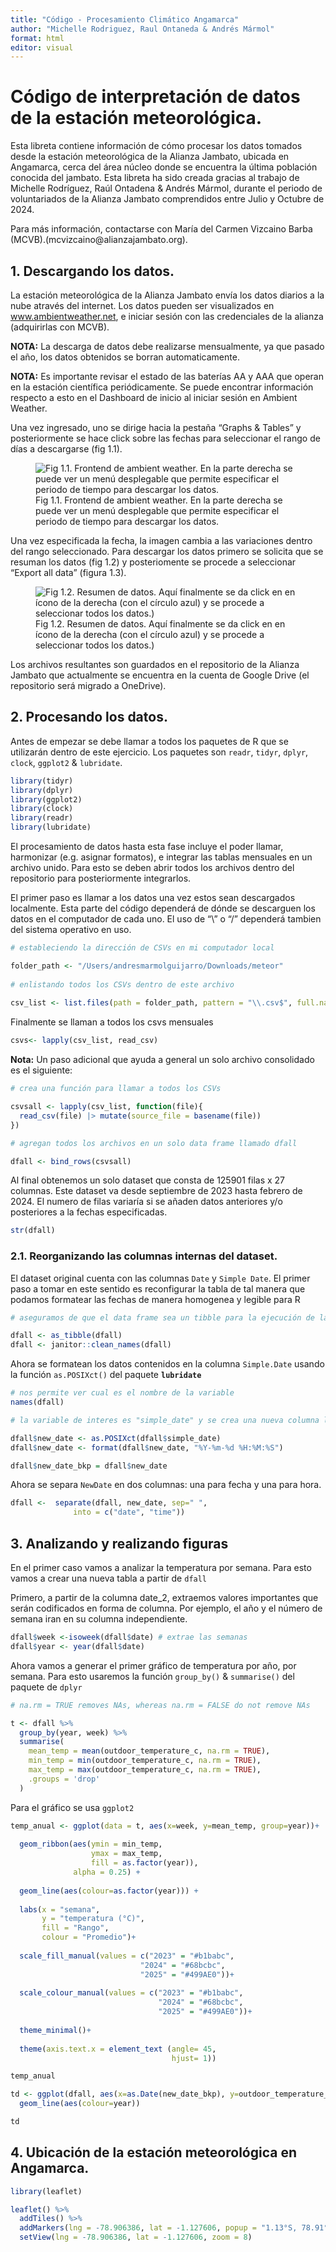 ```yaml
---
title: "Código - Procesamiento Climático Angamarca"
author: "Michelle Rodriguez, Raul Ontaneda & Andrés Mármol"
format: html
editor: visual
---
```


# Código de interpretación de datos de la estación meteorológica.

Esta libreta contiene información de cómo procesar los datos tomados desde la estación meteorológica de la Alianza Jambato, ubicada en Angamarca, cerca del área núcleo donde se encuentra la última población conocida del jambato. Esta libreta ha sido creada gracias al trabajo de Michelle Rodríguez, Raúl Ontadena & Andrés Mármol, durante el periodo de voluntariados de la Alianza Jambato comprendidos entre Julio y Octubre de 2024.

Para más información, contactarse con María del Carmen Vizcaino Barba (MCVB).(mcvizcaino\@alianzajambato.org).

## 1. Descargando los datos.

La estación meteorológica de la Alianza Jambato envía los datos diarios a la nube através del internet. Los datos pueden ser visualizados en [www.ambientweather.net](https://ambientweather.net/), e iniciar sesión con las credenciales de la alianza (adquirirlas con MCVB).

**NOTA:** La descarga de datos debe realizarse mensualmente, ya que pasado el año, los datos obtenidos se borran automaticamente.

**NOTA:** Es importante revisar el estado de las baterías AA y AAA que operan en la estación científica periódicamente. Se puede encontrar información respecto a esto en el Dashboard de inicio al iniciar sesión en Ambient Weather.

Una vez ingresado, uno se dirige hacia la pestaña "Graphs & Tables" y posteriormente se hace click sobre las fechas para seleccionar el rango de días a descargarse (fig 1.1).

![Fig 1.1. Frontend de ambient weather. En la parte derecha se puede ver un menú desplegable que permite especificar el periodo de tiempo para descargar los datos.](wn%20images/Screenshot%202025-05-12%20at%2020.29.01%20con%20flecha.png)

Una vez especificada la fecha, la imagen cambia a las variaciones dentro del rango seleccionado. Para descargar los datos primero se solicita que se resuman los datos (fig 1.2) y posteriomente se procede a seleccionar "Export all data" (figura 1.3).

![Fig 1.2. Resumen de datos. Aquí finalmente se da click en en ícono de la derecha (con el círculo azul) y se procede a seleccionar todos los datos.)](wn%20images/Screenshot%202025-05-12%20at%2020.32.32.png)

Los archivos resultantes son guardados en el repositorio de la Alianza Jambato que actualmente se encuentra en la cuenta de Google Drive (el repositorio será migrado a OneDrive).

## 2. Procesando los datos.

Antes de empezar se debe llamar a todos los paquetes de R que se utilizarán dentro de este ejercicio. Los paquetes son `readr`, `tidyr`, `dplyr`, `clock`, `ggplot2` & `lubridate`.

```r
library(tidyr)
library(dplyr)
library(ggplot2)
library(clock)
library(readr)
library(lubridate)
```

El procesamiento de datos hasta esta fase incluye el poder llamar, harmonizar (e.g. asignar formatos), e integrar las tablas mensuales en un archivo unido. Para esto se deben abrir todos los archivos dentro del repositorio para posteriormente integrarlos.

El primer paso es llamar a los datos una vez estos sean descargados localmente. Esta parte del código dependerá de dónde se descarguen los datos en el computador de cada uno. El uso de "\\" o "/" dependerá tambien del sistema operativo en uso.

```r
# estableciendo la dirección de CSVs en mi computador local

folder_path <- "/Users/andresmarmolguijarro/Downloads/meteor"
  
# enlistando todos los CSVs dentro de este archivo
  
csv_list <- list.files(path = folder_path, pattern = "\\.csv$", full.names = TRUE)
```

Finalmente se llaman a todos los csvs mensuales

```r
csvs<- lapply(csv_list, read_csv)
```

**Nota:** Un paso adicional que ayuda a general un solo archivo consolidado es el siguiente:

```r
# crea una función para llamar a todos los CSVs

csvsall <- lapply(csv_list, function(file){
  read_csv(file) |> mutate(source_file = basename(file))
})

# agregan todos los archivos en un solo data frame llamado dfall

dfall <- bind_rows(csvsall)
```

Al final obtenemos un solo dataset que consta de 125901 filas x 27 columnas. Este dataset va desde septiembre de 2023 hasta febrero de 2024. El numero de filas variaría si se añaden datos anteriores y/o posteriores a la fechas especificadas.

```r
str(dfall)
```

### 2.1. Reorganizando las columnas internas del dataset.

El dataset original cuenta con las columnas `Date` y `Simple Date`. El primer paso a tomar en este sentido es reconfigurar la tabla de tal manera que podamos formatear las fechas de manera homogenea y legible para R

```r
# aseguramos de que el data frame sea un tibble para la ejecución de las transformaciones en dplyr y limpiamos los nombres de las columnas (algunos poseen sintaxis incorrecta al mostrar espacios entre palabras)

dfall <- as_tibble(dfall)
dfall <- janitor::clean_names(dfall)
```

Ahora se formatean los datos contenidos en la columna `Simple.Date` usando la función `as.POSIXct()` del paquete **`lubridate`**

```r
# nos permite ver cual es el nombre de la variable
names(dfall)
```

```r
# la variable de interes es "simple_date" y se crea una nueva columna llamada "NewDate"

dfall$new_date <- as.POSIXct(dfall$simple_date)
dfall$new_date <- format(dfall$new_date, "%Y-%m-%d %H:%M:%S")

dfall$new_date_bkp = dfall$new_date
```

Ahora se separa `NewDate` en dos columnas: una para fecha y una para hora.

```r
dfall <-  separate(dfall, new_date, sep=" ",
              into = c("date", "time"))
```

## 3. Analizando y realizando figuras

En el primer caso vamos a analizar la temperatura por semana. Para esto vamos a crear una nueva tabla a partir de `dfall`

Primero, a partir de la columna date_2, extraemos valores importantes que serán codificados en forma de columna. Por ejemplo, el año y el número de semana iran en su columna independiente.

```r
dfall$week <-isoweek(dfall$date) # extrae las semanas
dfall$year <- year(dfall$date)
```

Ahora vamos a generar el primer gráfico de temperatura por año, por semana. Para esto usaremos la función `group_by()` & `summarise()` del paquete de `dplyr`

```r
# na.rm = TRUE removes NAs, whereas na.rm = FALSE do not remove NAs

t <- dfall %>%
  group_by(year, week) %>%
  summarise(
    mean_temp = mean(outdoor_temperature_c, na.rm = TRUE),  
    min_temp = min(outdoor_temperature_c, na.rm = TRUE),
    max_temp = max(outdoor_temperature_c, na.rm = TRUE),
    .groups = 'drop'
  )
```

Para el gráfico se usa `ggplot2`

```r
temp_anual <- ggplot(data = t, aes(x=week, y=mean_temp, group=year))+
  
  geom_ribbon(aes(ymin = min_temp,
                  ymax = max_temp,
                  fill = as.factor(year)),
              alpha = 0.25) +
  
  geom_line(aes(colour=as.factor(year))) +
  
  labs(x = "semana",
       y = "temperatura (°C)",
       fill = "Rango",
       colour = "Promedio")+
  
  scale_fill_manual(values = c("2023" = "#b1babc",
                             "2024" = "#68bcbc",
                             "2025" = "#499AE0"))+
  
  scale_colour_manual(values = c("2023" = "#b1babc",
                                 "2024" = "#68bcbc",
                                 "2025" = "#499AE0"))+
  
  theme_minimal()+
  
  theme(axis.text.x = element_text (angle= 45,
                                    hjust= 1))
```

```r
temp_anual
```

```r
td <- ggplot(dfall, aes(x=as.Date(new_date_bkp), y=outdoor_temperature_c, group = year))+
  geom_line(aes(colour=year))
```

```r
td
```

## 4. Ubicación de la estación meteorológica en Angamarca.

```r
library(leaflet)

leaflet() %>%
  addTiles() %>%
  addMarkers(lng = -78.906386, lat = -1.127606, popup = "1.13°S, 78.91°W") %>%
  setView(lng = -78.906386, lat = -1.127606, zoom = 8)
```

